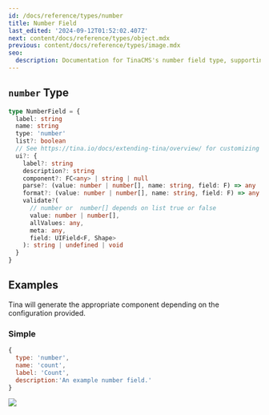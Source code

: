 ```yaml
---
id: /docs/reference/types/number
title: Number Field
last_edited: '2024-09-12T01:52:02.407Z'
next: content/docs/reference/types/object.mdx
previous: content/docs/reference/types/image.mdx
seo:
  description: Documentation for TinaCMS's number field type, supporting numeric input with optional validation and formatting options
---
```


## `number` Type

```ts
type NumberField = {
  label: string
  name: string
  type: 'number'
  list?: boolean
  // See https://tina.io/docs/extending-tina/overview/ for customizing the UI
  ui?: {
    label?: string
    description?: string
    component?: FC<any> | string | null
    parse?: (value: number | number[], name: string, field: F) => any
    format?: (value: number | number[], name: string, field: F) => any
    validate?(
      // number or  number[] depends on list true or false
      value: number | number[],
      allValues: any,
      meta: any,
      field: UIField<F, Shape>
    ): string | undefined | void
  }
}
```

## Examples

Tina will generate the appropriate component depending on the configuration provided.

### Simple

```javascript
{
  type: 'number',
  name: 'count',
  label: 'Count',
  description:'An example number field.'
}
```

![](/img/docs/reference/count-field.png)
